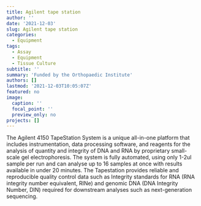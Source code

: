 ```yaml
---
title: Agilent tape station
author: ''
date: '2021-12-03'
slug: Agilent tape station
categories:
  - Equipment
tags:
  - Assay
  - Equipment
  - Tissue Culture
subtitle: ''
summary: 'Funded by the Orthopaedic Institute'
authors: []
lastmod: '2021-12-03T10:05:07Z'
featured: no
image:
  caption: ''
  focal_point: ''
  preview_only: no
projects: []
---
```

The Agilent 4150 TapeStation System is a unique all-in-one platform that includes instrumentation, data processing software, and reagents for the analysis of quantity and integrity of DNA and RNA by proprietary small-scale gel electrophoresis. The system is fully automated, using only 1-2ul sample per run and can analyse up to 16 samples at once with results available in under 20 minutes. The Tapestation provides reliable and reproducible quality control data such as Integrity standards for RNA (RNA integrity number equivalent, RINe) and genomic DNA (DNA Integrity Number, DIN) required for downstream analyses such as next-generation sequencing.
